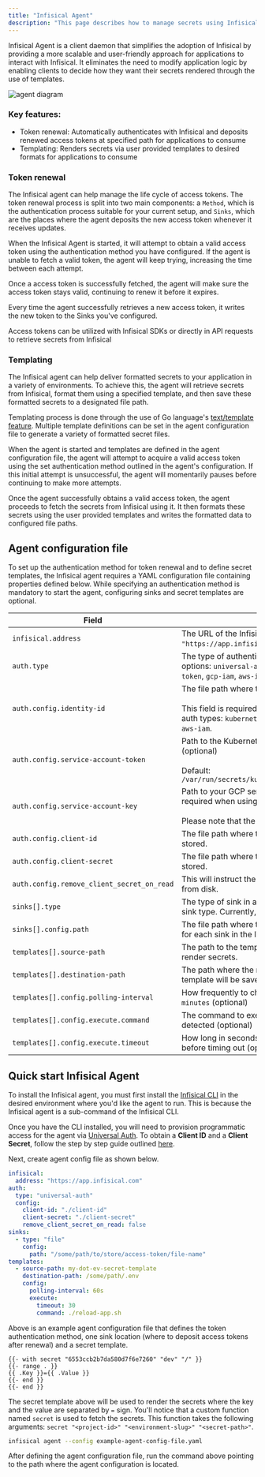 ```yaml
---
title: "Infisical Agent"
description: "This page describes how to manage secrets using Infisical Agent."
---
```


Infisical Agent is a client daemon that simplifies the adoption of Infisical by providing a more scalable and user-friendly approach for applications to interact with Infisical.
It eliminates the need to modify application logic by enabling clients to decide how they want their secrets rendered through the use of templates.

![agent diagram](/images/agent/infisical-agent-diagram.png)

### Key features:
- Token renewal: Automatically authenticates with Infisical and deposits renewed access tokens at specified path for applications to consume
- Templating: Renders secrets via user provided templates to desired formats for applications to consume

### Token renewal
The Infisical agent can help manage the life cycle of access tokens. The token renewal process is split into two main components: a `Method`, which is the authentication process suitable for your current setup, and `Sinks`, which are the places where the agent deposits the new access token whenever it receives updates.

When the Infisical Agent is started, it will attempt to obtain a valid access token using the authentication method you have configured. If the agent is unable to fetch a valid token, the agent will keep trying, increasing the time between each attempt. 

Once a access token is successfully fetched, the agent will make sure the access token stays valid, continuing to renew it before it expires.

Every time the agent successfully retrieves a new access token, it writes the new token to the Sinks you've configured.

<Info>
  Access tokens can be utilized with Infisical SDKs or directly in API requests to retrieve secrets from Infisical
</Info>

### Templating
The Infisical agent can help deliver formatted secrets to your application in a variety of environments. To achieve this, the agent will retrieve secrets from Infisical, format them using a specified template, and then save these formatted secrets to a designated file path. 

Templating process is done through the use of Go language's [text/template feature](https://pkg.go.dev/text/template). Multiple template definitions can be set in the agent configuration file to generate a variety of formatted secret files.

When the agent is started and templates are defined in the agent configuration file, the agent will attempt to acquire a valid access token using the set authentication method outlined in the agent's configuration. 
If this initial attempt is unsuccessful, the agent will momentarily pauses before continuing to make more attempts.

Once the agent successfully obtains a valid access token, the agent proceeds to fetch the secrets from Infisical using it. 
It then formats these secrets using the user provided templates and writes the formatted data to configured file paths.

## Agent configuration file 

To set up the authentication method for token renewal and to define secret templates, the Infisical agent requires a YAML configuration file containing properties defined below. 
While specifying an authentication method is mandatory to start the agent, configuring sinks and secret templates are optional.

| Field                                           | Description                   |
| ------------------------------------------------| ----------------------------- |
| `infisical.address`                             | The URL of the Infisical service. Default: `"https://app.infisical.com"`. |
| `auth.type`                                     | The type of authentication method used. Available options: `universal-auth`, `kubernetes`, `azure`, `gcp-id-token`, `gcp-iam`, `aws-iam`|
| `auth.config.identity-id`                       | The file path where the machine identity id is stored<br/><br/>This field is required when using any of the following auth types: `kubernetes`, `azure`, `gcp-id-token`, `gcp-iam`, or `aws-iam`. |
| `auth.config.service-account-token`             | Path to the Kubernetes service account token to use (optional)<br/><br/>Default: `/var/run/secrets/kubernetes.io/serviceaccount/token`  |
| `auth.config.service-account-key`               | Path to your GCP service account key file. This field is required when using `gcp-iam` auth type.<br/><br/>Please note that the file should be in JSON format. |
| `auth.config.client-id`                         | The file path where the universal-auth client id is stored.  |
| `auth.config.client-secret`                     | The file path where the universal-auth client secret is stored.  |
| `auth.config.remove_client_secret_on_read`      | This will instruct the agent to remove the client secret from disk.  |
| `sinks[].type`                                  | The type of sink in a list of sinks. Each item specifies a sink type. Currently, only `"file"` type is available. |
| `sinks[].config.path`                           | The file path where the access token should be stored for each sink in the list. |
| `templates[].source-path`                       | The path to the template file that should be used to render secrets. |
| `templates[].destination-path`                  | The path where the rendered secrets from the source template will be saved to. |
| `templates[].config.polling-interval`           | How frequently to check for secret changes. Default: `5 minutes` (optional)  |
| `templates[].config.execute.command`            | The command to execute when secret change is detected (optional) |
| `templates[].config.execute.timeout`            | How long in seconds to wait for command to execute before timing out (optional) |


## Quick start Infisical Agent
To install the Infisical agent, you must first install the [Infisical CLI](../cli/overview) in the desired environment where you'd like the agent to run. This is because the Infisical agent is a sub-command of the Infisical CLI.

Once you have the CLI installed, you will need to provision programmatic access for the agent via [Universal Auth](/documentation/platform/identities/universal-auth). To obtain a **Client ID** and a **Client Secret**, follow the step by step guide outlined [here](/documentation/platform/identities/universal-auth).

Next, create agent config file as shown below.

```yaml example-agent-config-file.yaml
infisical:
  address: "https://app.infisical.com"
auth:
  type: "universal-auth"
  config:
    client-id: "./client-id"
    client-secret: "./client-secret"
    remove_client_secret_on_read: false
sinks:
  - type: "file"
    config:
      path: "/some/path/to/store/access-token/file-name"
templates:
  - source-path: my-dot-ev-secret-template
    destination-path: /some/path/.env
    config:
      polling-interval: 60s
      execute:
        timeout: 30
        command: ./reload-app.sh
```

Above is an example agent configuration file that defines the token authentication method, one sink location (where to deposit access tokens after renewal) and a secret template. 


```text my-dot-ev-secret-template
{{- with secret "6553ccb2b7da580d7f6e7260" "dev" "/" }}
{{- range . }}
{{ .Key }}={{ .Value }}
{{- end }}
{{- end }}
```

The secret template above will be used to render the secrets where the key and the value are separated by `=` sign. You'll notice that a custom function named `secret` is used to fetch the secrets. 
This function takes the following arguments: `secret "<project-id>" "<environment-slug>" "<secret-path>"`. 

```bash 
infisical agent --config example-agent-config-file.yaml
```

After defining the agent configuration file, run the command above pointing to the path where the agent configuration is located. 
